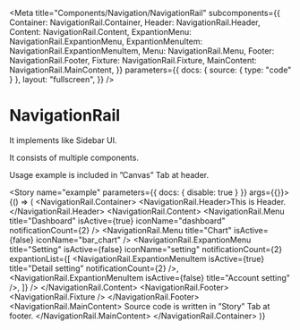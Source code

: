 
<Meta
  title="Components/Navigation/NavigationRail"
  subcomponents={{
    Container: NavigationRail.Container,
    Header: NavigationRail.Header,
    Content: NavigationRail.Content,
    ExpantionMenu: NavigationRail.ExpantionMenu,
    ExpantionMenuItem: NavigationRail.ExpantionMenuItem,
    Menu: NavigationRail.Menu,
    Footer: NavigationRail.Footer,
    Fixture: NavigationRail.Fixture,
    MainContent: NavigationRail.MainContent,
  }}
  parameters={{
    docs: { source: { type: "code" } },
    layout: "fullscreen",
  }}
/>

# NavigationRail

It implements like Sidebar UI.

It consists of multiple components.

Usage example is included in &rdquo;Canvas&rdquo; Tab at header.

<ArgsTable of={NavigationRail} />

<Story name="example" parameters={{ docs: { disable: true } }} args={{}}>
  {() => (
    <NavigationRail.Container>
      <NavigationRail>
        <NavigationRail.Header>This is Header.</NavigationRail.Header>
        <NavigationRail.Content>
          <NavigationRail.Menu
            title="Dashboard"
            isActive={true}
            iconName="dashboard"
            notificationCount={2}
          />
          <NavigationRail.Menu
            title="Chart"
            isActive={false}
            iconName="bar_chart"
          />
          <NavigationRail.ExpantionMenu
            title="Setting"
            isActive={false}
            iconName="setting"
            notificationCount={2}
            expantionList={[
              <NavigationRail.ExpantionMenuItem
                isActive={true}
                title="Detail setting"
                notificationCount={2}
              />,
              <NavigationRail.ExpantionMenuItem
                isActive={false}
                title="Account setting"
              />,
            ]}
          />
        </NavigationRail.Content>
        <NavigationRail.Footer>
          <NavigationRail.Fixture />
        </NavigationRail.Footer>
      </NavigationRail>
      <NavigationRail.MainContent>
        Source code is written in &rdquo;Story&rdquo; Tab at footer.
      </NavigationRail.MainContent>
    </NavigationRail.Container>
  )}
</Story>
